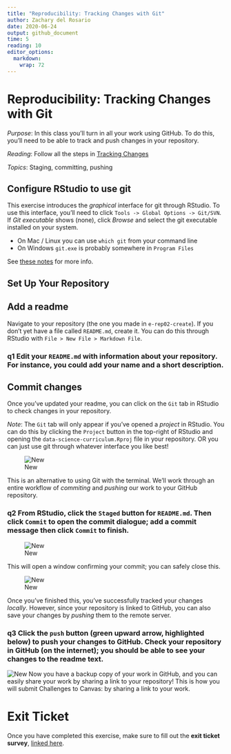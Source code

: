 ```yaml
---
title: "Reproducibility: Tracking Changes with Git"
author: Zachary del Rosario
date: 2020-06-24
output: github_document
time: 5
reading: 10
editor_options: 
  markdown: 
    wrap: 72
---
```


# Reproducibility: Tracking Changes with Git

*Purpose*: In this class you'll turn in all your work using GitHub. To
do this, you'll need to be able to track and push changes in your
repository.

*Reading*: Follow all the steps in [Tracking
Changes](https://swcarpentry.github.io/git-novice/04-changes/index.html)

*Topics*: Staging, committing, pushing

## Configure RStudio to use git

<!-- -------------------------------------------------- -->

This exercise introduces the *graphical* interface for git through
RStudio. To use this interface, you'll need to click
`Tools -> Global Options -> Git/SVN`. If *Git executable* shows (none),
click *Browse* and select the git executable installed on your system.

-   On Mac / Linux you can use `which git` from your command line
-   On Windows `git.exe` is probably somewhere in `Program Files`

See [these
notes](https://jennybc.github.io/2014-05-12-ubc/ubc-r/session03_git.html)
for more info.

## Set Up Your Repository

<!-- -------------------------------------------------- -->

## Add a readme

<!-- ------------------------- -->

Navigate to your repository (the one you made in `e-rep02-create`). If
you don't yet have a file called `README.md`, create it. You can do this
through RStudio with `File > New File > Markdown File`.

### **q1** Edit your `README.md` with information about your repository. For instance, you could add your name and a short description.

## Commit changes

<!-- ------------------------- -->

Once you've updated your readme, you can click on the `Git` tab in
RStudio to check changes in your repository.

*Note*: The `Git` tab will only appear if you've opened a *project* in
RStudio. You can do this by clicking the `Project` button in the
top-right of RStudio and opening the `data-science-curriculum.Rproj`
file in your repository. OR you can just use git through whatever
interface you like best!

![New](./images/rep03-git.png)

This is an alternative to using Git with the terminal. We'll work
through an entire workflow of *commiting* and *pushing* our work to your
GitHub repository.

### **q2** From RStudio, click the `Staged` button for `README.md`. Then click `Commit` to open the commit dialogue; add a commit message then click `Commit` to finish.

![New](./images/rep03-commit.png)

This will open a window confirming your commit; you can safely close
this.

![New](./images/rep03-commit-msg.png)

Once you've finished this, you've successfully tracked your changes
*locally*. However, since your repository is linked to GitHub, you can
also save your changes by *pushing* them to the remote server.

### **q3** Click the `push` button (green upward arrow, highlighted below) to push your changes to GitHub. Check your repository in GitHub (on the internet); you should be able to see your changes to the readme text.

![New](./images/rep03-push.png) Now you have a backup copy of your work
in GitHub, and you can easily share your work by sharing a link to your
repository! This is how you will submit Challenges to Canvas: by sharing
a link to your work.

<!-- include-exit-ticket -->

# Exit Ticket

<!-- -------------------------------------------------- -->

Once you have completed this exercise, make sure to fill out the **exit
ticket survey**, [linked
here](https://docs.google.com/forms/d/e/1FAIpQLSeuq2LFIwWcm05e8-JU84A3irdEL7JkXhMq5Xtoalib36LFHw/viewform?usp=pp_url&entry.693978880=e-rep03-track-assignment.Rmd).
